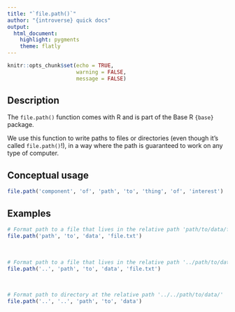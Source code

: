 ```yaml
---
title: "`file.path()`"
author: "{introverse} quick docs"
output: 
  html_document:
    highlight: pygments
    theme: flatly
---
```



```r
knitr::opts_chunk$set(echo = TRUE, 
                      warning = FALSE, 
                      message = FALSE)
```


## Description

The `file.path()` function comes with R and is part of the Base R `{base}` package.
  
We use this function to write paths to files or directories (even though it's called `file.path()`!), in a way where the path is guaranteed to work on any type of computer.

## Conceptual usage 

```r
file.path('component', 'of', 'path', 'to', 'thing', 'of', 'interest')
```

## Examples


```r
# Format path to a file that lives in the relative path 'path/to/data/file.txt'
file.path('path', 'to', 'data', 'file.txt')
```

<br>

```r
# Format path to a file that lives in the relative path '../path/to/data/file.txt'
file.path('..', 'path', 'to', 'data', 'file.txt')
```

<br>

```r
# Format path to directory at the relative path '../../path/to/data/'
file.path('..', '..', 'path', 'to', 'data')
```

